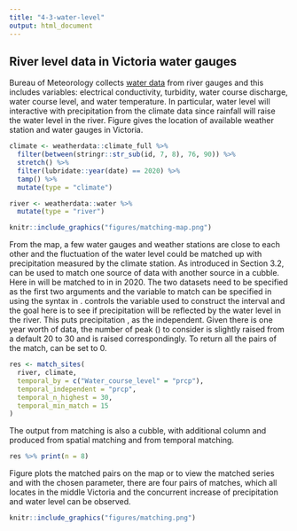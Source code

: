 ```yaml
---
title: "4-3-water-level"
output: html_document
---
```


## River level data in Victoria water gauges

Bureau of Meteorology collects [water data](http://www.bom.gov.au/metadata/catalogue/19115/ANZCW0503900528?template=full) from river gauges and this includes variables: electrical conductivity, turbidity, water course discharge, water course level, and water temperature. In particular, water level will interactive with precipitation from the climate data since rainfall will raise the water level in the river. Figure \ref{fig:matching-map} gives the location of available weather station and water gauges in Victoria.

```r
climate <- weatherdata::climate_full %>%
  filter(between(stringr::str_sub(id, 7, 8), 76, 90)) %>%
  stretch() %>%
  filter(lubridate::year(date) == 2020) %>%
  tamp() %>%
  mutate(type = "climate")

river <- weatherdata::water %>%
  mutate(type = "river")
```

```r
knitr::include_graphics("figures/matching-map.png")
```

From the map, a few water gauges and weather stations are close to each other and the fluctuation of the water level could be matched up with precipitation measured by the climate station. As introduced in Section 3.2, \code{match_sites()} can be used to match one source of data with another source in a cubble. Here \code{Water_course_level} in \code{river} will be matched to \code{prcp} in \code{climate} in 2020. The two datasets need to be specified as the first two arguments and the variable to match can be specified in \code{temporal_by} using the \code{by} syntax in \code{join}. \code{temporal_independent} controls the variable used to construct the interval and the goal here is to see if precipitation will be reflected by the water level in the river. This puts precipitation \code{prcp}, as the independent. Given there is one year worth of data, the number of peak (\code{temporal_n_highest}) to consider is slightly raised from a default 20 to 30 and \code{temporal_min_match} is raised correspondingly. To return all the pairs of the match, \code{temporal_min_match} can be set to 0.

```r
res <- match_sites(
  river, climate,
  temporal_by = c("Water_course_level" = "prcp"),
  temporal_independent = "prcp",  
  temporal_n_highest = 30,
  temporal_min_match = 15
)
```

The output from matching is also a cubble, with additional column \code{dist} and \code{group} produced from spatial matching and \code{n_match} from temporal matching. 

```r
res %>% print(n = 8)
```

Figure \ref{fig:matching} plots the matched pairs on the map or to view the matched series and with the chosen parameter, there are four pairs of matches, which all locates in the middle Victoria and the concurrent increase of precipitation and water level can be observed.

```r
knitr::include_graphics("figures/matching.png")
```

